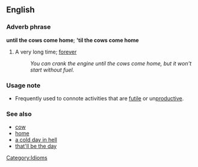==English==

===Adverb phrase===
'''until the cows come home'''; ''''til the cows come home'''
#A very long time; [[forever]] 
#:''You can crank the engine until the cows come home, but it won't start without fuel.''
===Usage note===
*Frequently used to connote activities that are [[futile]] or un[[productive]].
===See also===
*[[cow]]
*[[home]]
*[[a cold day in hell]]
*[[that'll be the day]]

[[Category:Idioms]]